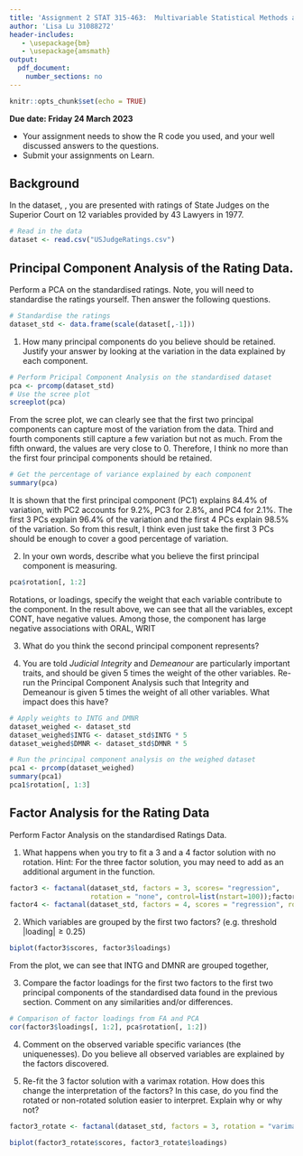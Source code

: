 ```yaml
---
title: 'Assignment 2 STAT 315-463:  Multivariable Statistical Methods and Applications'
author: 'Lisa Lu 31088272'
header-includes:
   - \usepackage{bm}
   - \usepackage{amsmath}
output: 
  pdf_document:
    number_sections: no
---
```


```r
knitr::opts_chunk$set(echo = TRUE)
```
\vspace{-8 mm}
**Due date: Friday 24 March 2023**  
\vspace{-7 mm}

- Your assignment needs to show the R code you used, and your well discussed answers to  the questions. 
- Submit your assignments on Learn.
\vspace{- 2 mm}

## Background

In the dataset, \texttt{USJudgeRatings.csv}, you are presented with ratings of State Judges on the Superior Court on 12 variables provided by 43 Lawyers in 1977.\vspace{-5 mm}

\begin{center}
\begin{tabular}{l|l||l|l||l|l} \hline
CONT &	Number of contacts of lawyer with judge &
INTG &	Judicial integrity &
DMNR &	Demeanour \\
DILG &	Diligence &
CFMG &	Case flow managing &
DECI &	Prompt decisions \\
PREP &	Preparation for trial &
FAMI &	Familiarity with law &
ORAL &	Sound oral rulings \\
WRIT &	Sound written rulings &
PHYS &	Physical ability &
RTEN &	Worthy of retention \\ \hline
\end{tabular}\end{center}

```r
# Read in the data
dataset <- read.csv("USJudgeRatings.csv")
```

## Principal Component Analysis of the Rating Data.

Perform a PCA on the standardised ratings. Note, you will need to standardise the ratings yourself. Then answer the following questions.

```r
# Standardise the ratings
dataset_std <- data.frame(scale(dataset[,-1]))
```


1. How many principal components do you believe should be retained. Justify your answer by looking at the variation in the data explained by each component.

```r
# Perform Pricipal Component Analysis on the standardised dataset
pca <- prcomp(dataset_std)
# Use the scree plot
screeplot(pca)
```
From the scree plot, we can clearly see that the first two principal components can capture most of the variation from the data. Third and fourth components still capture a few variation but not as much. From the fifth onward, the values are very close to 0. Therefore, I think no more than the first four principal components should be retained.  

```r
# Get the percentage of variance explained by each component
summary(pca)
```

It is shown that the first principal component (PC1) explains 84.4% of variation, with PC2 accounts for 9.2%, PC3 for 2.8%, and PC4 for 2.1%. The first 3 PCs explain 96.4% of the variation and the first 4 PCs explain 98.5% of the variation. So from this result, I think even just take the first 3 PCs should be enough to cover a good percentage of variation.     

2. In your own words, describe what you believe the first principal component is measuring.

```r
pca$rotation[, 1:2]
```
Rotations, or loadings, specify the weight that each variable contribute to the component. In the result above, we can see that all the variables, except CONT, have negative values. Among those, the component has large negative associations with ORAL, WRIT

3. What do you think the second principal component represents?



4. You are told *Judicial Integrity* and *Demeanour* are particularly important traits, and should be given 5 times the weight of the other variables. Re-run the Principal Component Analysis such that Integrity and Demeanour is given 5 times the weight of all other variables. What impact does this have?
```r
# Apply weights to INTG and DMNR
dataset_weighed <- dataset_std
dataset_weighed$INTG <- dataset_std$INTG * 5
dataset_weighed$DMNR <- dataset_std$DMNR * 5

# Run the principal component analysis on the weighed dataset
pca1 <- prcomp(dataset_weighed)
summary(pca1)
pca1$rotation[, 1:3]
```


## Factor Analysis for the Rating Data
 
Perform Factor Analysis on the standardised Ratings Data. 
 
1. What happens when you try to fit a 3 and a 4 factor solution with no rotation. Hint: For the three factor solution, you may need to add \texttt{control=list(nstart=100)} as an additional argument in the \texttt{factanal} function.

```r
factor3 <- factanal(dataset_std, factors = 3, scores= "regression", 
                    rotation = "none", control=list(nstart=100));factor3
factor4 <- factanal(dataset_std, factors = 4, scores = "regression", rotation = "none");factor4
```


2. Which variables are grouped by the first two factors? (e.g. threshold $|\text{loading}| \geq 0.25$)
```r
biplot(factor3$scores, factor3$loadings)
```
From the plot, we can see that INTG and DMNR are grouped together, 

3. Compare the factor loadings for the first two factors to the first two principal components of the standardised data found in the previous section. Comment on any similarities and/or differences.
```r
# Comparison of factor loadings from FA and PCA
cor(factor3$loadings[, 1:2], pca$rotation[, 1:2])
```



4. Comment on the observed variable specific variances (the uniquenesses). Do you believe all observed variables are explained by the factors discovered.  

5. Re-fit the 3 factor solution with a varimax rotation. How does this change the interpretation of the factors? In this case, do you find the rotated or non-rotated solution easier to interpret. Explain why or why not?
```r
factor3_rotate <- factanal(dataset_std, factors = 3, rotation = "varimax", scores = "regression", control=list(nstart=100)); factor3_rotate

biplot(factor3_rotate$scores, factor3_rotate$loadings)
```

